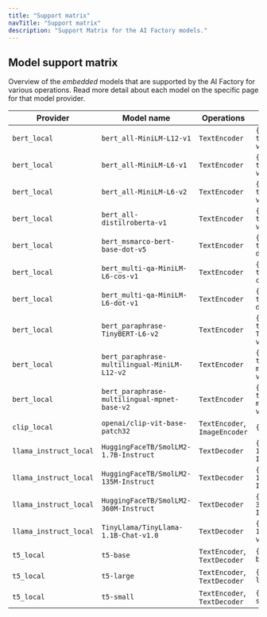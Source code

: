 ```yaml
---
title: "Support matrix"
navTitle: "Support matrix"
description: "Support Matrix for the AI Factory models."
---
```


## Model support matrix

Overview of the *embedded* models that are supported by the AI Factory for various operations. Read more detail about each model on the specific page for that model provider.

| Provider               | Model name                                   | Operations                    | Configuration                                                                               |
|------------------------|----------------------------------------------|-------------------------------|---------------------------------------------------------------------------------------------|
| `bert_local`           | `bert_all-MiniLM-L12-v1`                     | `TextEncoder`                 | `{"model":"sentence-transformers/all-MiniLM-L12-v1","revision":"main"}`                     |
| `bert_local`           | `bert_all-MiniLM-L6-v1`                      | `TextEncoder`                 | `{"model":"sentence-transformers/all-MiniLM-L6-v1","revision":"main"}`                      |
| `bert_local`           | `bert_all-MiniLM-L6-v2`                      | `TextEncoder`                 | `{"model":"sentence-transformers/all-MiniLM-L6-v2","revision":"main"}`                      |
| `bert_local`           | `bert_all-distilroberta-v1`                  | `TextEncoder`                 | `{"model":"sentence-transformers/all-distilroberta-v1","revision":"main"}`                  |
| `bert_local`           | `bert_msmarco-bert-base-dot-v5`              | `TextEncoder`                 | `{"model":"sentence-transformers/msmarco-bert-base-dot-v5","revision":"main"}`              |
| `bert_local`           | `bert_multi-qa-MiniLM-L6-cos-v1`             | `TextEncoder`                 | `{"model":"sentence-transformers/multi-qa-MiniLM-L6-cos-v1","revision":"main"}`             |
| `bert_local`           | `bert_multi-qa-MiniLM-L6-dot-v1`             | `TextEncoder`                 | `{"model":"sentence-transformers/multi-qa-MiniLM-L6-dot-v1","revision":"main"}`             |
| `bert_local`           | `bert_paraphrase-TinyBERT-L6-v2`             | `TextEncoder`                 | `{"model":"sentence-transformers/paraphrase-TinyBERT-L6-v2","revision":"main"}`             |
| `bert_local`           | `bert_paraphrase-multilingual-MiniLM-L12-v2` | `TextEncoder`                 | `{"model":"sentence-transformers/paraphrase-multilingual-MiniLM-L12-v2","revision":"main"}` |
| `bert_local`           | `bert_paraphrase-multilingual-mpnet-base-v2` | `TextEncoder`                 | `{"model":"sentence-transformers/paraphrase-multilingual-mpnet-base-v2","revision":"main"}` |
| `clip_local`           | `openai/clip-vit-base-patch32`               | `TextEncoder`, `ImageEncoder` | `{}`                                                                                        |
| `llama_instruct_local` | `HuggingFaceTB/SmolLM2-1.7B-Instruct`        | `TextDecoder`                 | `{"model":"HuggingFaceTB/SmolLM2-1.7B-Instruct","revision":"main"}`                         |
| `llama_instruct_local` | `HuggingFaceTB/SmolLM2-135M-Instruct`        | `TextDecoder`                 | `{"model":"HuggingFaceTB/SmolLM2-135M-Instruct","revision":"main"}`                         |
| `llama_instruct_local` | `HuggingFaceTB/SmolLM2-360M-Instruct`        | `TextDecoder`                 | `{"model":"HuggingFaceTB/SmolLM2-360M-Instruct","revision":"main"}`                         |
| `llama_instruct_local` | `TinyLlama/TinyLlama-1.1B-Chat-v1.0`         | `TextDecoder`                 | `{"model":"TinyLlama/TinyLlama-1.1B-Chat-v1.0","revision":"main"}`                          |
| `t5_local`             | `t5-base`                                    | `TextEncoder`, `TextDecoder`  | `{"model":"t5-base","revision":"main"}`                                                     |
| `t5_local`             | `t5-large`                                   | `TextEncoder`, `TextDecoder`  | `{"model":"t5-large","revision":"main"}`                                                    |
| `t5_local`             | `t5-small`                                   | `TextEncoder`, `TextDecoder`  | `{"model":"t5-small","revision":"main"}`                                                    |


